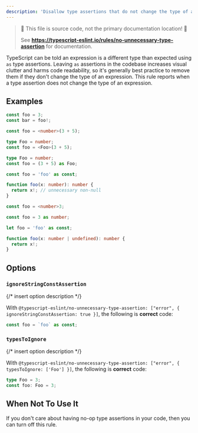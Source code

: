 ```yaml
---
description: 'Disallow type assertions that do not change the type of an expression.'
---
```



> 🛑 This file is source code, not the primary documentation location! 🛑
>
> See **https://typescript-eslint.io/rules/no-unnecessary-type-assertion** for documentation.

TypeScript can be told an expression is a different type than expected using `as` type assertions.
Leaving `as` assertions in the codebase increases visual clutter and harms code readability, so it's generally best practice to remove them if they don't change the type of an expression.
This rule reports when a type assertion does not change the type of an expression.

## Examples

<Tabs>
<TabItem value="❌ Incorrect">

```ts
const foo = 3;
const bar = foo!;
```

```ts
const foo = <number>(3 + 5);
```

```ts
type Foo = number;
const foo = <Foo>(3 + 5);
```

```ts
type Foo = number;
const foo = (3 + 5) as Foo;
```

```ts
const foo = 'foo' as const;
```

```ts
function foo(x: number): number {
  return x!; // unnecessary non-null
}
```

</TabItem>
<TabItem value="✅ Correct">

```ts
const foo = <number>3;
```

```ts
const foo = 3 as number;
```

```ts
let foo = 'foo' as const;
```

```ts
function foo(x: number | undefined): number {
  return x!;
}
```

</TabItem>
</Tabs>

## Options

### `ignoreStringConstAssertion`

{/* insert option description */}

With `@typescript-eslint/no-unnecessary-type-assertion: ["error", { ignoreStringConstAssertion: true }]`, the following is **correct** code:

```ts option='{ "ignoreStringConstAssertion": true }' showPlaygroundButton
const foo = `foo` as const;
```

### `typesToIgnore`

{/* insert option description */}

With `@typescript-eslint/no-unnecessary-type-assertion: ["error", { typesToIgnore: ['Foo'] }]`, the following is **correct** code:

```ts option='{ "typesToIgnore": ["Foo"] }' showPlaygroundButton
type Foo = 3;
const foo: Foo = 3;
```

## When Not To Use It

If you don't care about having no-op type assertions in your code, then you can turn off this rule.

